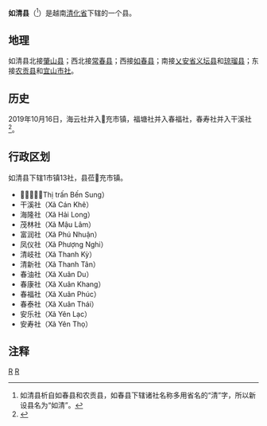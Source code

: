 {{Infobox Settlement
|name                   = 如清县
|settlement_type        = 县
|official_name          = 
|other_name             = 
|native_name            = {{lang|vi|Huyện Như Thanh}}
|nickname               = 
|motto                  = 
|image_skyline          = Lake Song Muc.jpg
|imagesize              = 
|image_caption          = 
|image_flag             = 
|flag_size              = 
|image_seal             = 
|seal_size              = 
|image_shield           = 
|shield_size            = 
|image_blank_emblem     = 
|blank_emblem_size      = 
|image_map              = {{Infobox mapframe|frame-width=250|zoom=10}}
|mapsize                = 
|map_caption            = 
|image_map1             = 
|mapsize1               = 
|map_caption1           = 
|pushpin_map            = Vietnam
|pushpin_label_position = bottom
|pushpin_map_caption    = 
|pushpin_map1           = 
|pushpin_label_position1= 
|pushpin_map_caption1   = 
|subdivision_type       = 国家
|subdivision_name       = {{flag|Vietnam}}
|subdivision_type1      = [[越南行政区划|省]]
|subdivision_name1      = [[清化省|清化省]]
|subdivision_type2      = 行政区划
|subdivision_name2      = 1市镇13社
|subdivision_type3      = 
|subdivision_name3      = 
|seat_type              = 县莅
|seat                   = {{link-vi|𤅶充市镇|Bến Sung}}
|government_type        = 
|leader_title           = 
|leader_name            = 
|leader_title1          = 
|leader_name1           = 
|established_title      = 
|established_date       = 
|area_magnitude         = 
|unit_pref              = 
|area_footnotes         = 
|area_total_km2         = 587.3
|area_land_km2          = 
|area_water_km2         = 
|area_water_percent     = 
|area_urban_km2         = 
|area_metro_km2         = 
|population_as_of       = 2018年
|population_footnotes   = 
|population_note        = 
|population_total       = 95360
|population_density_km2 = auto
|population_metro             = 
|population_density_metro_km2 = 
|population_urban             = 
|population_density_urban_km2 = 
|timezone               = [[越南标准时间|越南标准时间]]
|utc_offset             = +7
|elevation_footnotes    = 
|elevation_m            = 
|coor_type              = 
|coordinates            = 
|postal_code_type       = 
|postal_code            = 
|area_code              = 
|website                = [http://nhuthanh.thanhhoa.gov.vn 如清县电子信息门户网站]
|footnotes              = 
}}
'''如清县'''（{{vie|v='''Huyện Như Thanh'''|hn=縣如清}}<ref>如清县析自如春县和农贡县，如春县下辖诸社名称多用省名的“清”字，所以新设县名为“如清”。</ref>）是越南[[清化省|清化省]]下辖的一个县。

==地理==
如清县北接[[肇山县|肇山县]]；西北接[[常春县|常春县]]；西接[[如春县|如春县]]；南接[[乂安省|乂安省]][[义坛县|义坛县]]和[[琼瑠县|琼瑠县]]；东接[[农贡县|农贡县]]和[[宜山市社|宜山市社]]。

==历史==
2019年10月16日，海云社并入𤅶充市镇，福塘社并入春福社，春寿社并入干溪社<ref>{{Cite web |url=https://thuvienphapluat.vn/van-ban/Bo-may-hanh-chinh/Nghi-quyet-786-NQ-UBTVQH14-2019-sap-xep-cac-don-vi-hanh-chinh-cap-xa-thuoc-tinh-Thanh-Hoa-429700.aspx |title=Nghị quyết 786/NQ-UBTVQH14 năm 2019 về sắp xếp các đơn vị hành chính cấp xã thuộc tỉnh Thanh Hóa do Ủy ban Thường vụ Quốc hội ban |access-date=2020-02-25 |archive-url=https://web.archive.org/web/20200401121248/https://thuvienphapluat.vn/van-ban/Bo-may-hanh-chinh/Nghi-quyet-786-NQ-UBTVQH14-2019-sap-xep-cac-don-vi-hanh-chinh-cap-xa-thuoc-tinh-Thanh-Hoa-429700.aspx |archive-date=2020-04-01 |dead-url=yes }}</ref>。

==行政区划==
如清县下辖1市镇13社，县莅𤅶充市镇。
*𤅶充市镇（Thị trấn Bến Sung）
*干溪社（Xã Cán Khê）
*海隆社（Xã Hải Long）
*茂林社（Xã Mậu Lâm）
*富润社（Xã Phú Nhuận）
*凤仪社（Xã Phượng Nghi）
*清岐社（Xã Thanh Kỳ）
*清新社（Xã Thanh Tân）
*春油社（Xã Xuân Du）
*春康社（Xã Xuân Khang）
*春福社（Xã Xuân Phúc）
*春泰社（Xã Xuân Thái）
*安乐社（Xã Yên Lạc）
*安寿社（Xã Yên Thọ）

==注释==
{{reflist}}

{{清化省行政区划}}
{{越南北中部之县市镇区域划分}}

[[Category:越南县份|R]]
[[Category:清化省|R]]